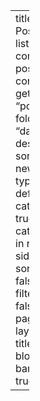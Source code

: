 ---
title: "Blog Posts"
listing:
  contents: posts # content get from "posts" folder
  sort: "date desc" # sort from new to old
  type: default 
  categories: true # categories in right sidebar
  sort-ui: false
  filter-ui: false
page-layout: full
title-block-banner: true

---